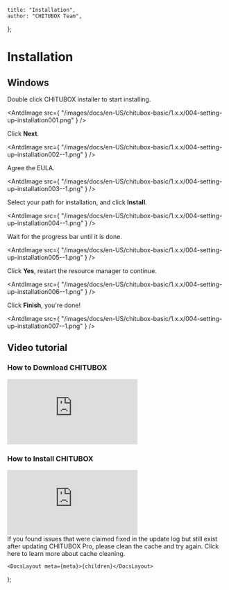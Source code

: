 
	title: "Installation",
	author: "CHITUBOX Team",
};

# Installation

## Windows

Double click CHITUBOX installer to start installing.

<AntdImage
	src={
		"/images/docs/en-US/chitubox-basic/1.x.x/004-setting-up-installation001.png"
	}
/>

Click **Next**.

<AntdImage
	src={
		"/images/docs/en-US/chitubox-basic/1.x.x/004-setting-up-installation002--1.png"
	}
/>

Agree the EULA.

<AntdImage
	src={
		"/images/docs/en-US/chitubox-basic/1.x.x/004-setting-up-installation003--1.png"
	}
/>

Select your path for installation, and click **Install**.

<AntdImage
	src={
		"/images/docs/en-US/chitubox-basic/1.x.x/004-setting-up-installation004--1.png"
	}
/>

Wait for the progress bar until it is done.

<AntdImage
	src={
		"/images/docs/en-US/chitubox-basic/1.x.x/004-setting-up-installation005--1.png"
	}
/>

Click **Yes**, restart the resource manager to continue.

<AntdImage
	src={
		"/images/docs/en-US/chitubox-basic/1.x.x/004-setting-up-installation006--1.png"
	}
/>

Click **Finish**, you're done!

<AntdImage
	src={
		"/images/docs/en-US/chitubox-basic/1.x.x/004-setting-up-installation007--1.png"
	}
/>

## Video tutorial

### How to Download CHITUBOX

<YouTubeVideoContainer>
	<iframe
		src="https://www.youtube.com/embed/y2W32NtPNzc"
		scrolling="no"
		border="0"
		frameborder="no"
		framespacing="0"
		allowfullscreen="true"
	></iframe>
</YouTubeVideoContainer>

### How to Install CHITUBOX

<YouTubeVideoContainer>
	<iframe
		src="https://www.youtube.com/embed/9wB-HC1dhrM"
		scrolling="no"
		border="0"
		frameborder="no"
		framespacing="0"
		allowfullscreen="true"
	></iframe>
</YouTubeVideoContainer>

<br />

<Admonition type="note">
	If you found issues that were claimed fixed in the update log but still exist after updating CHITUBOX Pro, please clean the cache and try again. Click <NextLink href="/en-US/docs/faq/latest/chitubox-basic-faq#clean-the-cache">here</NextLink> to learn more about cache cleaning.
</Admonition>

	<DocsLayout meta={meta}>{children}</DocsLayout>
);
